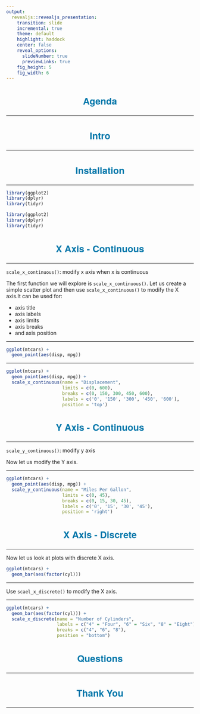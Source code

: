 ```yaml
---
output: 
  revealjs::revealjs_presentation:
    transition: slide
    incremental: true
    theme: default
    highlight: haddock
    center: false
    reveal_options:
      slideNumber: true
      previewLinks: true
    fig_height: 5
    fig_width: 6
---
```


<style type="text/css">
    .reveal p img {
    align: middle;
  }
  .reveal p {
    text-align: left;
    font-size: 20px;
  }
  .reveal body:after {
    content: url(handshake.png);
    position: fixed;
    bottom: 3.5em;
    left: 3.5em;
    box-shadow: 5px 5px 10px #000; 
  }
  .reveal hr {
    border-color: #0077aa;
  }
  .reveal h1, h2, h3, h4, h5, h6 {
    text-transform: capitalize;
    text-align: center;
    color: #0077aa;
    font-family: 'Helvetica Neue';
    font-size: 25px;
  }
  .reveal ul {
    display: block;
  }
  .reveal ul li {
    color: #3c3c3c; 
    /* set color of list item text */
    list-style: none; 
  }
  .reveal p img {
    align: middle;
  }
  .reveal ul li::before {
      color: #006b6e;  
      /* color of bullet or square */
      content: "\2022"; 
      /* Unicode of character to precede the list item */
      font-size: 1em; 
      /* em or %*/ 
      padding-right: 1.1225em; 
      /* use em*/
      position: relative;
      top: 0em; 
      /* use em or % */
  }
  .reveal ul {
    line-height:150%
  }
  .reveal .fragment {
    font-size: 20px;
  }
  .reveal ol {
    display: block;
  }
</style>

## Agenda

<hr>

## Intro

<hr>

## Installation

<hr>

```r
library(ggplot2)
library(dplyr)
library(tidyr)
```

```r
library(ggplot2)
library(dplyr)
library(tidyr)
```

## X Axis - Continuous

<hr>

`scale_x_continuous()`: modify x axis when x is continuous

The first function we will explore is `scale_x_continuous()`. Let us create a simple scatter plot and then use `scale_x_continuous()` 
to modify the X axis.It can be used for:

- axis title
- axis labels
- axis limits
- axis breaks
- and axis position

----

```r
ggplot(mtcars) +
  geom_point(aes(disp, mpg))
```

----

```r
ggplot(mtcars) +
  geom_point(aes(disp, mpg)) +
  scale_x_continuous(name = "Displacement",
                     limits = c(0, 600),
                     breaks = c(0, 150, 300, 450, 600),
                     labels = c('0', '150', '300', '450', '600'),
                     position = 'top')
```


## Y Axis - Continuous

<hr>

`scale_y_continuous()`: modify y axis

Now let us modify the Y axis.

----

```r
ggplot(mtcars) +
  geom_point(aes(disp, mpg)) +
  scale_y_continuous(name = "Miles Per Gallon",
                     limits = c(0, 45),
                     breaks = c(0, 15, 30, 45),
                     labels = c('0', '15', '30', '45'),
                     position = 'right')
```

## X Axis - Discrete

<hr>

Now let us look at plots with discrete X axis.

```r
ggplot(mtcars) +
  geom_bar(aes(factor(cyl)))
```

----

Use `scael_x_discrete()` to modify the X axis.

----

```r
ggplot(mtcars) +
  geom_bar(aes(factor(cyl))) +
  scale_x_discrete(name = "Number of Cylinders",
                   labels = c("4" = "Four", "6" = "Six", "8" = "Eight"),
                   breaks = c("4", "6", "8"),
                   position = "bottom")
```

## Questions

<hr>

## Thank You

<hr>